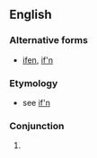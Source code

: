 ==English==

===Alternative forms===
* [[ifen]], [[if'n]]

===Etymology===
* see [[if'n]]

===Conjunction===
{{en-con}}

# {{nonstandard form of|en|if}}